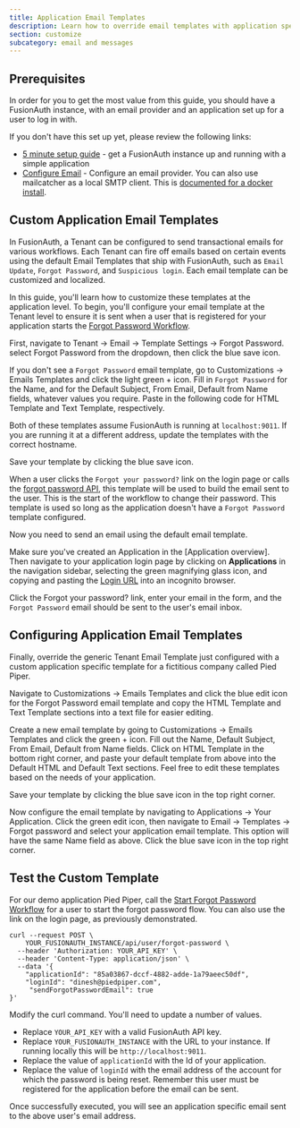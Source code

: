 ```yaml
---
title: Application Email Templates
description: Learn how to override email templates with application specific email templates.
section: customize
subcategory: email and messages
---
```


<PremiumPlanBlurb />

## Prerequisites

In order for you to get the most value from this guide, you should have a FusionAuth instance, with an email provider and an application set up for a user to log in with.

If you don't have this set up yet, please review the following links:

* [5 minute setup guide](/docs/quickstarts/5-minute-setup-guide) - get a FusionAuth instance up and running with a simple application
* [Configure Email](/docs/customize/email-and-messages/configure-email) - Configure an email provider. You can also use mailcatcher as a local SMTP client. This is [documented for a docker install](/docs/get-started/download-and-install/docker#other-services).

## Custom Application Email Templates

In FusionAuth, a Tenant can be configured to send transactional emails for various workflows. Each Tenant can fire off emails based on certain events using the default Email Templates that ship with FusionAuth, such as `Email Update`, `Forgot Password`, and `Suspicious login`. Each email template can be customized and localized.

In this guide, you'll learn how to customize these templates at the application level.
To begin, you'll configure your email template at the Tenant level to ensure it is sent when a user that is registered for your application starts the [Forgot Password Workflow](/docs/apis/users#start-forgot-password-workflow).

First, navigate to <Breadcrumb>Tenant -> Email -> Template Settings -> Forgot Password</Breadcrumb>. select <InlineUIElement>Forgot Password</InlineUIElement> from the dropdown, then click the blue save icon.

If you don't see a `Forgot Password` email template, go to <Breadcrumb>Customizations -> Emails Templates</Breadcrumb> and click the light green <InlineUIElement>+</InlineUIElement> icon. Fill in `Forgot Password` for the <InlineField>Name</InlineField>, and for the <InlineField>Default Subject</InlineField>, <InlineField>From Email</InlineField>, <InlineField>Default from Name</InlineField> fields, whatever values you require. Paste in the following code for <InlineField>HTML Template</InlineField> and <InlineField>Text Template</InlineField>, respectively.

<ChangePasswordHTML />

<ChangePasswordText />

Both of these templates assume FusionAuth is running at `localhost:9011`. If you are running it at a different address, update the templates with the correct hostname.

Save your template by clicking the blue save icon.

When a user clicks the `Forgot your password?` link on the login page or calls the [forgot password API](/docs/apis/users#start-forgot-password-workflow), this template will be used to build the email sent to the user. This is the start of the workflow to change their password. This template is used so long as the application doesn't have a `Forgot Password` template configured.

Now you need to send an email using the default email template. 

Make sure you've created an Application in the [Application overview]. Then navigate to your application login page by clicking on <strong>Applications</strong> in the navigation sidebar, selecting the green magnifying glass icon, and copying and pasting the [<InlineUIElement>Login URL</InlineUIElement>](/docs/get-started/core-concepts/applications) into an incognito browser.

Click the <InlineUIElement>Forgot your password?</InlineUIElement> link, enter your email in the form, and the `Forgot Password` email should be sent to the user's email inbox.

## Configuring Application Email Templates

Finally, override the generic Tenant Email Template just configured with a custom application specific template for a fictitious company called Pied Piper.

Navigate to <Breadcrumb>Customizations -> Emails Templates</Breadcrumb> and click the blue edit icon for the <InlineUIElement>Forgot Password</InlineUIElement> email template and copy the <InlineField>HTML Template</InlineField> and <InlineField>Text Template</InlineField> sections into a text file for easier editing.

Create a new email template by going to <Breadcrumb>Customizations -> Emails Templates</Breadcrumb> and click the green <InlineUIElement>+</InlineUIElement> icon.
Fill out the <InlineField>Name</InlineField>, <InlineField>Default Subject</InlineField>, <InlineField>From Email</InlineField>, <InlineField>Default from Name</InlineField> fields.
Click on <InlineUIElement>HTML Template</InlineUIElement> in the bottom right corner, and paste your default template from above into the <InlineField>Default HTML</InlineField>  and <InlineField>Default Text</InlineField> sections. Feel free to edit these templates based on the needs of your application.

Save your template by clicking the blue save icon in the top right corner.

Now configure the email template by navigating to <Breadcrumb>Applications -> Your Application</Breadcrumb>. Click the green edit icon, then navigate to <Breadcrumb>Email -> Templates -> Forgot password</Breadcrumb> and select your application email template. This option will have the same <InlineField>Name</InlineField> field as above. Click the blue save icon in the top right corner.

## Test the Custom Template

For our demo application Pied Piper, call the [Start Forgot Password Workflow](/docs/apis/users#start-forgot-password-workflow) for a user to start the forgot password flow. You can also use the link on the login page, as previously demonstrated.

```shell
curl --request POST \
    YOUR_FUSIONAUTH_INSTANCE/api/user/forgot-password \
  --header 'Authorization: YOUR_API_KEY' \
  --header 'Content-Type: application/json' \
  --data '{
    "applicationId": "85a03867-dccf-4882-adde-1a79aeec50df",
    "loginId": "dinesh@piedpiper.com",
     "sendForgotPasswordEmail": true
}'
```

Modify the curl command. You'll need to update a number of values.

* Replace `YOUR_API_KEY` with a valid FusionAuth API key.
* Replace `YOUR_FUSIONAUTH_INSTANCE` with the URL to your instance. If running locally this will be `http://localhost:9011`.
* Replace the value of `applicationId` with the Id of your application.
* Replace the value of `loginId` with the email address of the account for which the password is being reset. Remember this user must be registered for the application before the email can be sent.

Once successfully executed, you will see an application specific email sent to the above user's email address.
